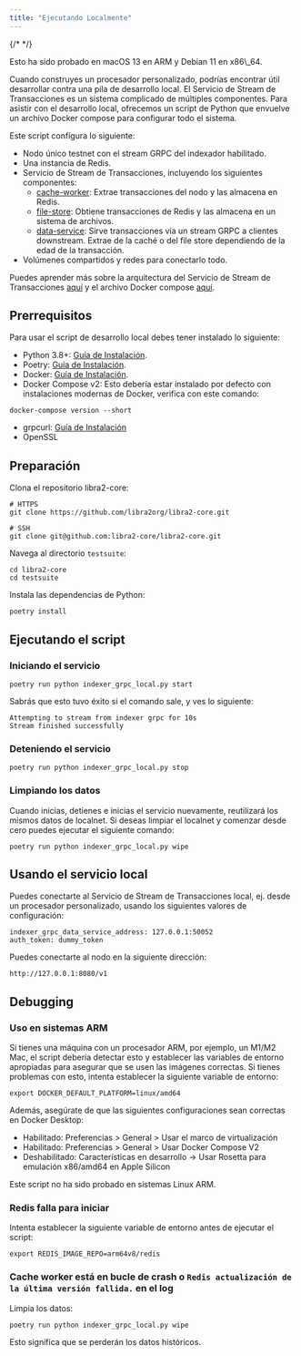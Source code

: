 ```yaml
---
title: "Ejecutando Localmente"
---
```



{/* <IndexerBetaNotice /> */}

<Aside type="note">
  Esto ha sido probado en macOS 13 en ARM y Debian 11 en x86\_64.
</Aside>

Cuando construyes un procesador personalizado, podrías encontrar útil desarrollar contra una pila de desarrollo local. El Servicio de Stream de Transacciones es un sistema complicado de múltiples componentes. Para asistir con el desarrollo local, ofrecemos un script de Python que envuelve un archivo Docker compose para configurar todo el sistema.

Este script configura lo siguiente:

- Nodo único testnet con el stream GRPC del indexador habilitado.
- Una instancia de Redis.
- Servicio de Stream de Transacciones, incluyendo los siguientes componentes:
  - [cache-worker](https://github.com/libra2org/libra2-core/tree/main/ecosystem/indexer-grpc/indexer-grpc-cache-worker): Extrae transacciones del nodo y las almacena en Redis.
  - [file-store](https://github.com/libra2org/libra2-core/tree/main/ecosystem/indexer-grpc/indexer-grpc-file-store): Obtiene transacciones de Redis y las almacena en un sistema de archivos.
  - [data-service](https://github.com/libra2org/libra2-core/tree/main/ecosystem/indexer-grpc/indexer-grpc-data-service): Sirve transacciones vía un stream GRPC a clientes downstream. Extrae de la caché o del file store dependiendo de la edad de la transacción.
- Volúmenes compartidos y redes para conectarlo todo.

Puedes aprender más sobre la arquitectura del Servicio de Stream de Transacciones [aquí](/build/indexer/txn-stream) y el archivo Docker compose [aquí](https://github.com/libra2org/libra2-core/blob/main/docker/compose/indexer-grpc/docker-compose.yaml).

## Prerrequisitos

Para usar el script de desarrollo local debes tener instalado lo siguiente:

- Python 3.8+: [Guía de Instalación](https://docs.python-guide.org/starting/installation/#python-3-installation-guides).
- Poetry: [Guía de Instalación](https://python-poetry.org/docs/#installation).
- Docker: [Guía de Instalación](https://docs.docker.com/get-docker/).
- Docker Compose v2: Esto debería estar instalado por defecto con instalaciones modernas de Docker, verifica con este comando:

```shellscript filename="Terminal"
docker-compose version --short
```

- grpcurl: [Guía de Instalación](https://github.com/fullstorydev/grpcurl#installation)
- OpenSSL

## Preparación

Clona el repositorio libra2-core:

```shellscript filename="Terminal"
# HTTPS
git clone https://github.com/libra2org/libra2-core.git

# SSH
git clone git@github.com:libra2-core/libra2-core.git
```

Navega al directorio `testsuite`:

```shellscript filename="Terminal"
cd libra2-core
cd testsuite
```

Instala las dependencias de Python:

```shellscript filename="Terminal"
poetry install
```

## Ejecutando el script

### Iniciando el servicio

```shellscript filename="Terminal"
poetry run python indexer_grpc_local.py start
```

Sabrás que esto tuvo éxito si el comando sale, y ves lo siguiente:

```shellscript filename="Terminal"
Attempting to stream from indexer grpc for 10s
Stream finished successfully
```

### Deteniendo el servicio

```shellscript filename="Terminal"
poetry run python indexer_grpc_local.py stop
```

### Limpiando los datos

Cuando inicias, detienes e inicias el servicio nuevamente, reutilizará los mismos datos de localnet. Si deseas limpiar el localnet y comenzar desde cero puedes ejecutar el siguiente comando:

```shellscript filename="Terminal"
poetry run python indexer_grpc_local.py wipe
```

## Usando el servicio local

Puedes conectarte al Servicio de Stream de Transacciones local, ej. desde un procesador personalizado, usando los siguientes valores de configuración:

```shellscript filename="Terminal"
indexer_grpc_data_service_address: 127.0.0.1:50052
auth_token: dummy_token
```

Puedes conectarte al nodo en la siguiente dirección:

```shellscript filename="Terminal"
http://127.0.0.1:8080/v1
```

## Debugging

### Uso en sistemas ARM

Si tienes una máquina con un procesador ARM, por ejemplo, un M1/M2 Mac, el script debería detectar esto y establecer las variables de entorno apropiadas para asegurar que se usen las imágenes correctas. Si tienes problemas con esto, intenta establecer la siguiente variable de entorno:

```shellscript filename="Terminal"
export DOCKER_DEFAULT_PLATFORM=linux/amd64
```

Además, asegúrate de que las siguientes configuraciones sean correctas en Docker Desktop:

- Habilitado: Preferencias > General > Usar el marco de virtualización
- Habilitado: Preferencias > General > Usar Docker Compose V2
- Deshabilitado: Características en desarrollo -> Usar Rosetta para emulación x86/amd64 en Apple Silicon

Este script no ha sido probado en sistemas Linux ARM.

### Redis falla para iniciar

Intenta establecer la siguiente variable de entorno antes de ejecutar el script:

```shellscript filename="Terminal"
export REDIS_IMAGE_REPO=arm64v8/redis
```

### Cache worker está en bucle de crash o `Redis actualización de la última versión fallida.` en el log

Limpia los datos:

```shellscript filename="Terminal"
poetry run python indexer_grpc_local.py wipe
```

Esto significa que se perderán los datos históricos.
